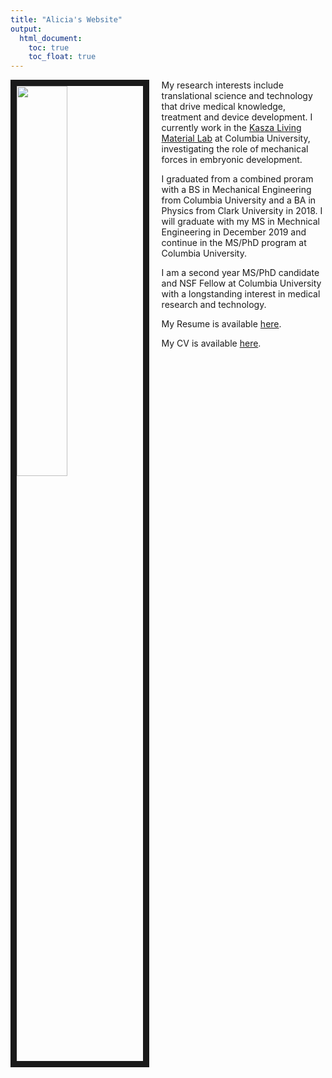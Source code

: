 ```yaml
---
title: "Alicia's Website"
output: 
  html_document:
    toc: true
    toc_float: true
---
```



<img src="images/AliciaDagle_LabPhoto.jpg" style="width:40%; border:10px solid; margin-right: 20px" align="left">

My research interests include translational science and technology that drive medical knowledge, treatment and device development. I currently work in the [Kasza Living Material Lab](https://www.kaszalab.com) at Columbia University, investigating the role of mechanical forces in embryonic development.

I graduated from a combined proram with a BS in Mechanical Engineering from Columbia University and a BA in Physics from Clark University in 2018. I will graduate with my MS in Mechnical Engineering in December 2019 and continue in the MS/PhD program at Columbia University. 

I am a second year MS/PhD candidate and NSF Fellow at Columbia University with a longstanding interest in medical research and technology.

My Resume is available [here](files/AliciaDagle_Resume.pdf).

My CV is available [here](files/AliciaDagle_CV.pdf).